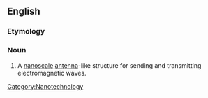==English==
===Etymology===

{{prefix|nano|antenna}}

===Noun===
{{en-noun|nanoantennas|pl2=nanoantennae}}

#A [[nanoscale]] [[antenna]]-like structure for sending and transmitting electromagnetic waves.

[[Category:Nanotechnology]]